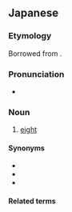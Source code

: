 {{also|えいと}}
==Japanese==
{{DEFAULTSORT:えいと}}
{{cardinalbox|ja|7|8|9|セブン|ナイン}}

===Etymology===
Borrowed from {{bor|ja|en|eight|notext=1}}.

===Pronunciation===
{{ja-pron|acc=a}}
* {{homophone|lang=ja|英図}}

===Noun===
{{ja-noun}}

# {{lb|ja|informal}} [[eight]]

====Synonyms====
* {{ja-r|八|はち}}
* {{ja-r|八つ|やつ}}
* {{ja-r|八つ|やっつ}}

====Related terms====
{{table:playing cards/ja}}
{{topics|ja|Eight}}